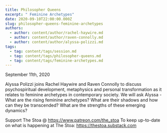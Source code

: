 ```yaml
---
title: Philosopher Queens
excerpt: " Feminine Archetypes"
date: 2020-09-10T22:00:00.000Z
slug: philosopher-queens-feminine-archetypes
authors:
  - author: content/author/rachel-haywire.md
  - author: content/author/raven-connolly.md
  - author: content/author/alyssa-polizzi.md
tags:
  - tag: content/tags/session.md
  - tag: content/tags/philosopher-queens.md
  - tag: content/tags/feminine-archetypes.md
---
```


September 11th, 2020

Alyssa Polizzi joins Rachel Haywire and Raven Connolly to discuss psychospiritual development, metaphysics and personal transformation as it relates to feminine archetypes in contemporary society. We will ask Alyssa - What are the rising feminine archetypes? What are their shadows and how can they be transcended? What are the strengths of these emerging dynamics?

Support The Stoa @ https://www.patreon.com/the_stoa
To keep up-to-date on what is happening at The Stoa: https://thestoa.substack.com

